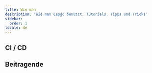 ```yaml
---
title: Wie man
description: 'Wie man Capgo benutzt, Tutorials, Tipps und Tricks'
sidebar:
  order: 1
locale: de
---
```



<LinkCard
	title="Wie die Version in Capgo funktioniert"
	description="capgoapp"
	href="https://capgoapp/blog/how-version-work-in-capgo/"
/>

<LinkCard
	title="Wie man eine Hauptversion in Capgo veröffentlicht"
	description="capgoapp"
	href="https://capgoapp/blog/how-to-release-major-version-in-capgo/"
/>

<LinkCard
	title="Wie man ein spezielles Update an einen Benutzer oder eine Gruppe sendet"
	description="capgoapp"
	href="https://capgoapp/blog/how-to-send-specific-version-to-users/"
/>


## CI / CD


<LinkCard
	title="Automatisches Build und Release mit GitHub Actions"
	description="capgoapp"
	href="https://capgoapp/blog/how-version-work-in-capgo/"
/>

<LinkCard
	title="Entwicklung- und Produktionsbuild mit GitHub Actions verwalten"
	description="capgoapp"
	href="https://capgoapp/blog/automatic-build-and-release-with-github-actions/"
/>

## Beitragende


<LinkCard
	title="Beitragen zu Capgo Open Source"
	description="githubcom"
	href="https://githubcom/Cap-go/capgo/blob/main/CONTRIBUTINGmd"
/>